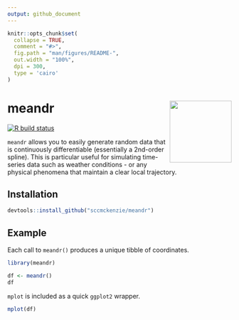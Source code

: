 ```yaml
---
output: github_document
---
```


<!-- README.md is generated from README.Rmd. Please edit that file -->

```r
knitr::opts_chunk$set(
  collapse = TRUE,
  comment = "#>",
  fig.path = "man/figures/README-",
  out.width = "100%",
  dpi = 300,
  type = 'cairo'
)
```

# meandr <img src='man/figures/logo.png' align="right" height="139" />

<!-- badges: start -->
[![R build status](https://github.com/sccmckenzie/meandr/workflows/R-CMD-check/badge.svg)](https://github.com/sccmckenzie/meandr/actions)
<!-- badges: end -->

`meandr` allows you to easily generate random data that is continuously differentiable (essentially a 2nd-order spline). This is particular useful for simulating time-series data such as weather conditions - or any physical phenomena that maintain a clear local trajectory.

## Installation

``` r
devtools::install_github("sccmckenzie/meandr")
```

## Example

Each call to `meandr()` produces a unique tibble of coordinates.

```r
library(meandr)

df <- meandr()
df
```
`mplot` is included as a quick `ggplot2` wrapper.

```r
mplot(df)
```
